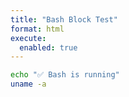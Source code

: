 ```yaml
---
title: "Bash Block Test"
format: html
execute:
  enabled: true
---
```


```bash
echo "✅ Bash is running"
uname -a
```


